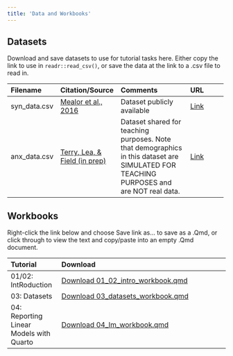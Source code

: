 ```yaml
---
title: 'Data and Workbooks'
---
```


## Datasets

Download and save datasets to use for tutorial tasks here. Either copy the link to use in `readr::read_csv()`, or save the data at the link to a .csv file to read in.

+--------------+--------------------------------------------------------------------------------------------------+-----------------------------------------------------------------------------------------------------------------------------------------+---------------------------------------------------------------------------------------+
| Filename     | Citation/Source                                                                                  | Comments                                                                                                                                | URL                                                                                   |
+:=============+:=================================================================================================+:========================================================================================================================================+:======================================================================================+
| syn_data.csv | [Mealor et al., 2016](https://journals.plos.org/plosone/article?id=10.1371/journal.pone.0155483) | Dataset publicly available                                                                                                              | [Link](https://raw.githubusercontent.com/drmankin/practicum/master/data/syn_data.csv) |
+--------------+--------------------------------------------------------------------------------------------------+-----------------------------------------------------------------------------------------------------------------------------------------+---------------------------------------------------------------------------------------+
| anx_data.csv | [Terry, Lea, & Field (in prep)](https://osf.io/8jk5v/)                                           | Dataset shared for teaching purposes. Note that demographics in this dataset are SIMULATED FOR TEACHING PURPOSES and are NOT real data. | [Link](https://raw.githubusercontent.com/drmankin/practicum/master/data/anx_data.csv) |
+--------------+--------------------------------------------------------------------------------------------------+-----------------------------------------------------------------------------------------------------------------------------------------+---------------------------------------------------------------------------------------+

## Workbooks

Right-click the link below and choose Save link as... to save as a .Qmd, or click through to view the text and copy/paste into an empty .Qmd document.

+-----------------------------------------+-------------------------------------------------------------------------------------------------------------------------------------+
| Tutorial                                | Download                                                                                                                            |
+:========================================+:====================================================================================================================================+
| 01/02: IntRoduction                     | [Download 01_02_intro_workbook.qmd](https://raw.githubusercontent.com/drmankin/practicum/master/workbooks/01_02_intro_workbook.qmd) |
+-----------------------------------------+-------------------------------------------------------------------------------------------------------------------------------------+
| 03: Datasets                            | [Download 03_datasets_workbook.qmd](https://raw.githubusercontent.com/drmankin/practicum/master/workbooks/03_datasets_workbook.qmd) |
+-----------------------------------------+-------------------------------------------------------------------------------------------------------------------------------------+
| 04: Reporting Linear Models with Quarto | [Download 04_lm_workbook.qmd](https://raw.githubusercontent.com/drmankin/practicum/master/workbooks/04_lm_workbook.qmd)             |
+-----------------------------------------+-------------------------------------------------------------------------------------------------------------------------------------+
